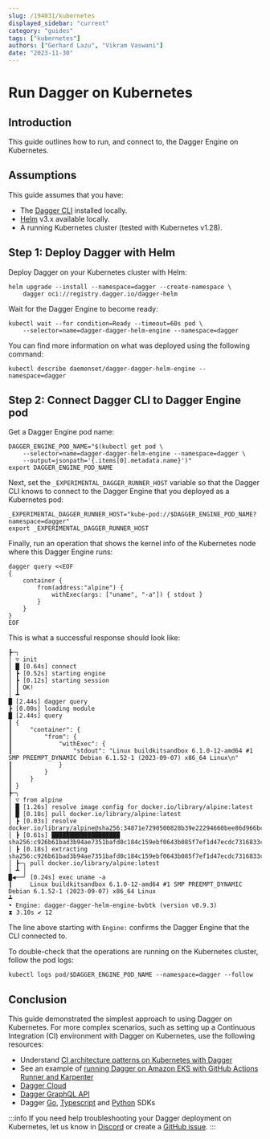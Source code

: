 ```yaml
---
slug: /194031/kubernetes
displayed_sidebar: "current"
category: "guides"
tags: ["kubernetes"]
authors: ["Gerhard Lazu", "Vikram Vaswani"]
date: "2023-11-30"
---
```


# Run Dagger on Kubernetes

## Introduction

This guide outlines how to run, and connect to, the Dagger Engine on Kubernetes.

## Assumptions

This guide assumes that you have:

- The [Dagger CLI](../cli/465058-install.mdx) installed locally.
- [Helm](https://helm.sh) v3.x available locally.
- A running Kubernetes cluster (tested with Kubernetes v1.28).

## Step 1: Deploy Dagger with Helm

Deploy Dagger on your Kubernetes cluster with Helm:

```shell
helm upgrade --install --namespace=dagger --create-namespace \
    dagger oci://registry.dagger.io/dagger-helm
```

Wait for the Dagger Engine to become ready:

```shell
kubectl wait --for condition=Ready --timeout=60s pod \
    --selector=name=dagger-dagger-helm-engine --namespace=dagger
```

You can find more information on what was deployed using the following command:

```shell
kubectl describe daemonset/dagger-dagger-helm-engine --namespace=dagger
```

## Step 2: Connect Dagger CLI to Dagger Engine pod

Get a Dagger Engine pod name:

```shell
DAGGER_ENGINE_POD_NAME="$(kubectl get pod \
    --selector=name=dagger-dagger-helm-engine --namespace=dagger \
    --output=jsonpath='{.items[0].metadata.name}')"
export DAGGER_ENGINE_POD_NAME
```

Next, set the `_EXPERIMENTAL_DAGGER_RUNNER_HOST` variable so that the Dagger CLI knows to connect to the Dagger Engine that you deployed as a Kubernetes pod:

```shell
_EXPERIMENTAL_DAGGER_RUNNER_HOST="kube-pod://$DAGGER_ENGINE_POD_NAME?namespace=dagger"
export _EXPERIMENTAL_DAGGER_RUNNER_HOST
```

Finally, run an operation that shows the kernel info of the Kubernetes node where this Dagger Engine runs:

```shell
dagger query <<EOF
{
    container {
        from(address:"alpine") {
            withExec(args: ["uname", "-a"]) { stdout }
        }
    }
}
EOF
```

This is what a successful response should look like:

```shell
┣─╮
│ ▽ init
│ █ [0.64s] connect
│ ┣ [0.52s] starting engine
│ ┣ [0.12s] starting session
│ ┃ OK!
│ ┻
█ [2.44s] dagger query
┣ [0.00s] loading module
█ [2.44s] query
┃ {
┃     "container": {
┃         "from": {
┃             "withExec": {
┃                 "stdout": "Linux buildkitsandbox 6.1.0-12-amd64 #1 SMP PREEMPT_DYNAMIC Debian 6.1.52-1 (2023-09-07) x86_64 Linux\n"
┃             }
┃         }
┃     }
┃ }
┣─╮
│ ▽ from alpine
│ █ [1.26s] resolve image config for docker.io/library/alpine:latest
│ █ [0.18s] pull docker.io/library/alpine:latest
│ ┣ [0.03s] resolve docker.io/library/alpine@sha256:34871e7290500828b39e22294660bee86d966bc0017544e848dd9a255cdf59e0
│ ┣ [0.61s] ███████████████████ sha256:c926b61bad3b94ae7351bafd0c184c159ebf0643b085f7ef1d47ecdc7316833c
│ ┣ [0.18s] extracting sha256:c926b61bad3b94ae7351bafd0c184c159ebf0643b085f7ef1d47ecdc7316833c
│ ┣─╮ pull docker.io/library/alpine:latest
│ ┻ │
█◀──╯ [0.24s] exec uname -a
┃     Linux buildkitsandbox 6.1.0-12-amd64 #1 SMP PREEMPT_DYNAMIC Debian 6.1.52-1 (2023-09-07) x86_64 Linux
┻
• Engine: dagger-dagger-helm-engine-bvbtk (version v0.9.3)
⧗ 3.10s ✔ 12
```

The line above starting with `Engine:` confirms the Dagger Engine that the CLI connected to.

To double-check that the operations are running on the Kubernetes cluster, follow the pod logs:

```shell
kubectl logs pod/$DAGGER_ENGINE_POD_NAME --namespace=dagger --follow
```

## Conclusion

This guide demonstrated the simplest approach to using Dagger on Kubernetes. For more complex scenarios, such as setting up a Continuous Integration (CI) environment with Dagger on Kubernetes, use the following resources:

- Understand [CI architecture patterns on Kubernetes with Dagger](./237420-ci-architecture-kubernetes.mdx)
- See an example of [running Dagger on Amazon EKS with GitHub Actions Runner and Karpenter](./934191-eks-github-karpenter.mdx)
- [Dagger Cloud](https://docs.dagger.io/cloud)
- [Dagger GraphQL API](https://docs.dagger.io/api/975146/concepts)
- Dagger [Go](https://docs.dagger.io/sdk/go), [Typescript](https://docs.dagger.io/sdk/typescript) and [Python](https://docs.dagger.io/sdk/python) SDKs

:::info
If you need help troubleshooting your Dagger deployment on Kubernetes, let us know in [Discord](https://discord.com/invite/dagger-io) or create a [GitHub issue](https://github.com/dagger/dagger/issues/new/choose).
:::
